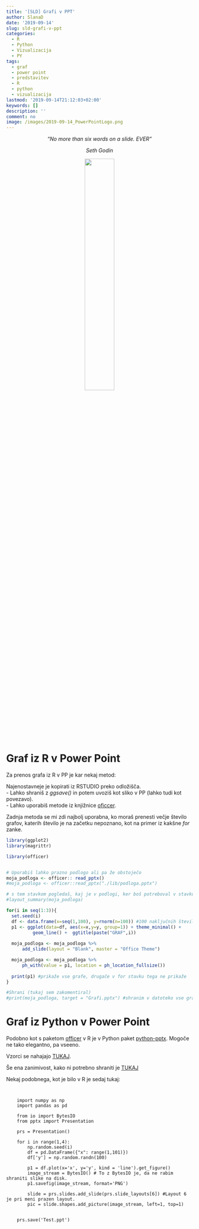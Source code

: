 ```yaml
---
title: '[SLD] Grafi v PPT'
author: SlanaD
date: '2019-09-14'
slug: sld-grafi-v-ppt
categories:
  - R
  - Python
  - Vizualizacija
  - PY
tags:
  - graf
  - power point
  - predstavitev
  - R
  - python
  - vizualizacija
lastmod: '2019-09-14T21:12:03+02:00'
keywords: []
description: ''
comment: no
image: /images/2019-09-14_PowerPointLogo.png
---
```

<center>

_"No more than six words on a slide. EVER"_     

_Seth Godin_ 



![](/images/2019-09-14_PowerPointLogo.png){width=40%}  

</center>  


# Graf iz R v Power Point

Za prenos grafa iz R v PP je kar nekaj metod:

Najenostavneje je kopirati iz RSTUDIO preko odložišča.  
  - Lahko shraniš z _ggsave()_ in potem uvoziš kot sliko v PP (lahko tudi kot povezavo).  
  - Lahko uporabiš metode iz knjižnice [oficcer](https://davidgohel.github.io/officer/articles/powerpoint.html).  

Zadnja metoda se mi zdi najbolj uporabna, ko moraš prenesti večje število grafov, katerih število je na začetku nepoznano, kot na primer iz kakšne _for_ zanke.  

```r
library(ggplot2)
library(magrittr)

library(officer)


# Uporabiš lahko prazno podlogo ali pa že obstoječo
moja_podloga <- officer:: read_pptx() 
#moja_podloga <- officer::read_pptx("./lib/podloga.pptx")

# s tem stavkom pogledaš, kaj je v podlogi, ker boš potreboval v stavku add_slide()
#layout_summary(moja_podloga)

for(i in seq(1:3)){
  set.seed(i)
  df <- data.frame(x=seq(1,100), y=rnorm(n=100)) #100 naključnih števil
  p1 <- ggplot(data=df, aes(x=x,y=y, group=1)) + theme_minimal() +
          geom_line() +  ggtitle(paste("GRAF",i))
  
  moja_podloga <- moja_podloga %>% 
      add_slide(layout = "Blank", master = "Office Theme")

  moja_podloga <- moja_podloga %>% 
      ph_with(value = p1, location = ph_location_fullsize())
  
  print(p1) #prikaže vse grafe, drugače v for stavku tega ne prikaže
}

#Shrani (tukaj sem zakomentiral)
#print(moja_podloga, target = "Grafi.pptx") #shranim v datoteko vse grafe.


```


# Graf iz Python v Power Point

Podobno kot s paketom [officer](https://cran.r-project.org/web/packages/officer/officer.pdf) v R je v Python paket [python-pptx](https://python-pptx.readthedocs.io/en/latest/#user-guide).
Mogoče ne tako elegantno, pa vseeno.

Vzorci se nahajajo [TUKAJ](https://pbpython.com/creating-powerpoint.html).

Še ena zanimivost, kako ni potrebno shraniti je [TUKAJ](https://stackoverflow.com/questions/43875424/save-matplotlib-graph-in-a-ppt-file-using-python-pptx-without-saving-figure)


Nekaj podobnega, kot je bilo v R je sedaj tukaj:

<pre class="sourceCode Python"><code>

    import numpy as np
    import pandas as pd
    
    from io import BytesIO
    from pptx import Presentation
    
    prs = Presentation()
    
    for i in range(1,4):
        np.random.seed(i)
        df = pd.DataFrame({"x": range(1,101)})
        df['y'] = np.random.randn(100)
    
        p1 = df.plot(x='x', y='y', kind = 'line').get_figure()
        image_stream = BytesIO() # To z BytesIO je, da ne rabim shraniti slike na disk.
        p1.savefig(image_stream, format='PNG')
        
        slide = prs.slides.add_slide(prs.slide_layouts[6]) #Layout 6 je pri meni prazen layout.
        pic = slide.shapes.add_picture(image_stream, left=1, top=1)
    
    
    prs.save('Test.ppt')

</code></pre>


